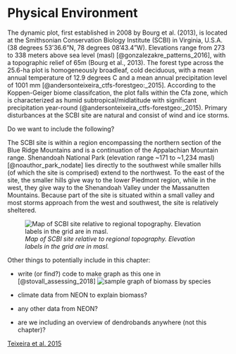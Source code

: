 # Physical Environment

The dynamic plot, first established in 2008 by Bourg et al. (2013), is located at the Smithsonian Conservation Biology Institute (SCBI) in Virginia, U.S.A. (38 degrees 53'36.6"N, 78 degrees 08'43.4"W). Elevations range from 273 to 338 meters above sea level (masl) [@gonzalezakre_patterns_2016], with a topographic relief of 65m (Bourg et al., 2013). The forest type across the 25.6-ha plot is homogeneously broadleaf, cold deciduous, with a mean annual temperature of 12.9 degrees C and a mean annual precipitation level of 1001 mm [@andersonteixeira_ctfs-forestgeo:_2015]. According to the Koppen-Geiger biome classifcation, the plot falls within the Cfa zone, which is characterized as humid subtropical/midlatitude with significant precipitation year-round (@andersonteixeira_ctfs-forestgeo:_2015). Primary disturbances at the SCBI site are natural and consist of wind and ice storms.

Do we want to include the following?

The SCBI site is within a region encompassing the northern section of the Blue Ridge Mountains and is a continuation of the Appalachian Mountain range. Shenandoah National Park (elevation range ~171 to ~1,234 masl) [@noauthor_park_nodate] lies directly to the southwest while smaller hills (of which the site is comprised) extend to the northwest. To the east of the site, the smaller hills give way to the lower Piedmont region, while in the west, they give way to the Shenandoah Valley under the Massanutten Mountains. Because part of the site is situated within a small valley and most storms approach from the west and southwest, the site is relatively sheltered.

![*Map of SCBI site relative to regional topography. Elevation labels in the grid are in masl.*](maps_and_figures/plot_location_regional.jpg)



Other things to potentially include in this chapter:

- write (or find?) code to make graph as this one in [@stovall_assessing_2018] ![*sample graph of biomass by species*](maps_and_figures/sample_biomass_graph.PNG)

- climate data from NEON to explain biomass?

- any other data from NEON?

- are we including an overview of dendrobands anywhere (not this chapter)?

[Teixeira et al. 2015](https://onlinelibrary.wiley.com/doi/epdf/10.1111/gcb.12712)
